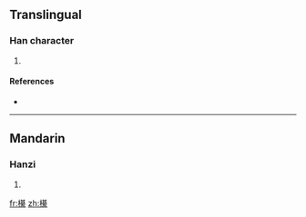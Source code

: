 ==Translingual==

===Han character===
{{Han char|rn=75|rad=木|as=14|sn=18|four=|canj=木廿金火 (DTCF)}}

# {{defn|Han|sort=木14}}

====References====
* {{Han ref|kx=0559.080|dkj=15753|hdz=21306.110|uh=6AC0|ud=27328}}

----

==Mandarin==

===Hanzi===
{{cmn-hanzi|pin=[[qí]] ([[qi2]])|wg=ch'i<sup>2</sup>}}

# {{defn|Mandarin|sort=木14}}

[[fr:櫀]]
[[zh:櫀]]